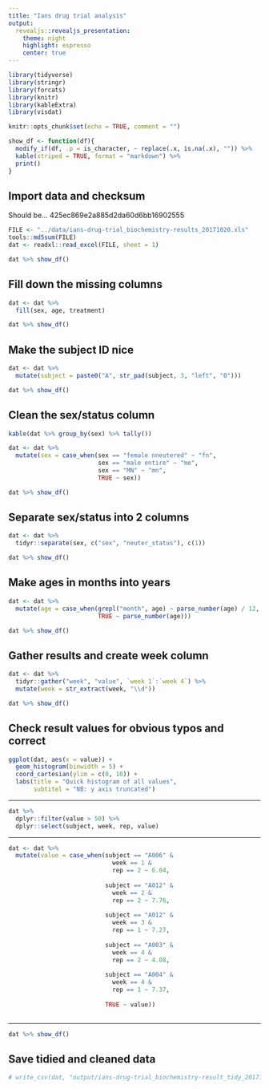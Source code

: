 ```yaml
---
title: "Ians drug trial analysis"
output:
  revealjs::revealjs_presentation:
    theme: night
    highlight: espresso
    center: true
---
```


```r
library(tidyverse)
library(stringr)
library(forcats)
library(knitr)
library(kableExtra)
library(visdat)

knitr::opts_chunk$set(echo = TRUE, comment = "")

show_df <- function(df){
  modify_if(df, .p = is_character, ~ replace(.x, is.na(.x), "")) %>%
  kable(striped = TRUE, format = "markdown") %>% 
  print()
}
```

## Import data and checksum

Should be...
425ec869e2a885d2da60d6bb16902555

```r
FILE <- "../data/ians-drug-trial_biochemistry-results_20171020.xls"
tools::md5sum(FILE)
dat <- readxl::read_excel(FILE, sheet = 1)
```
  
  
```r
dat %>% show_df()
```
## Fill down the missing columns

```r
dat <- dat %>% 
  fill(sex, age, treatment)
```
```r
dat %>% show_df()
```
## Make the subject ID nice

```r
dat <- dat %>% 
  mutate(subject = paste0("A", str_pad(subject, 3, "left", "0")))
```

```r
dat %>% show_df()
```
## Clean the sex/status column

```r
kable(dat %>% group_by(sex) %>% tally())

dat <- dat %>%
  mutate(sex = case_when(sex == "female nneutered" ~ "fn",
                         sex == "male entire" ~ "me",
                         sex == "MN" ~ "mn",
                         TRUE ~ sex))
```

```r
dat %>% show_df()
```

## Separate sex/status into 2 columns

```r
dat <- dat %>% 
  tidyr::separate(sex, c("sex", "neuter_status"), c(1))
```

```r
dat %>% show_df()
```

## Make ages in months into years

```r
dat <- dat %>%
  mutate(age = case_when(grepl("month", age) ~ parse_number(age) / 12,
                         TRUE ~ parse_number(age)))
```

```r
dat %>% show_df()
```
## Gather results and create week column

```r
dat <- dat %>%
  tidyr::gather("week", "value", `week 1`:`week 4`) %>% 
  mutate(week = str_extract(week, "\\d"))
```

```r
dat %>% show_df()
```

## Check result values for obvious typos and correct

```r
ggplot(dat, aes(x = value)) +
  geom_histogram(binwidth = 5) +
  coord_cartesian(ylim = c(0, 10)) + 
  labs(title = "Quick histogram of all values",
       subtitel = "NB: y axis truncated")
```

---

```r
dat %>% 
  dplyr::filter(value > 50) %>% 
  dplyr::select(subject, week, rep, value)
```
---

```r

dat <- dat %>%
  mutate(value = case_when(subject == "A006" &
                             week == 1 &
                             rep == 2 ~ 6.04,
                           
                           subject == "A012" &
                             week == 2 &
                             rep == 2 ~ 7.76,
                           
                           subject == "A012" &
                             week == 3 &
                             rep == 1 ~ 7.27,
                           
                           subject == "A003" &
                             week == 4 &
                             rep == 2 ~ 4.08,
                           
                           subject == "A004" &
                             week == 4 &
                             rep == 1 ~ 7.37,
                           
                           TRUE ~ value))
  
```
---

```r
dat %>% show_df()
```

## Save tidied and cleaned data

```r
# write_csv(dat, "output/ians-drug-trial_biochemistry-result_tidy_20171020.csv")
```

